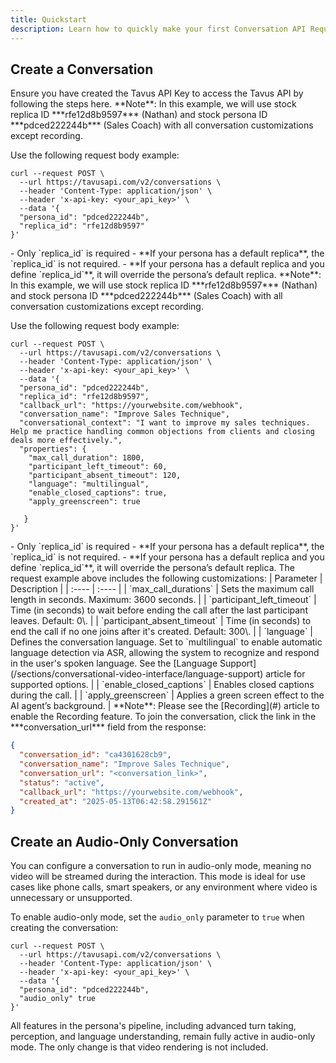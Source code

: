 ```yaml
---
title: Quickstart
description: Learn how to quickly make your first Conversation API Request using a stock persona and replica.
---
```


## Create a Conversation
<Steps>
<Step title="Step 1: Get an API Key" titleSize="h3">
Ensure you have created the Tavus API Key to access the Tavus API by following the steps here.
</Step>
<Step title="Step 2: Make your First Conversation" titleSize="h3">
<Tabs>
<Tab title="Required Parameters Only">
<Note>
**Note**: In this example, we will use stock replica ID ***rfe12d8b9597*** (Nathan) and stock persona ID ***pdced222244b*** (Sales Coach) with all conversation customizations except recording.
</Note>

Use the following request body example:
```shell cURL
curl --request POST \
  --url https://tavusapi.com/v2/conversations \
  --header 'Content-Type: application/json' \
  --header 'x-api-key: <your_api_key>' \
  --data '{
  "persona_id": "pdced222244b",
  "replica_id": "rfe12d8b9597"
}'

```
<Warning>
- Only `replica_id` is required
- **If your persona has a default replica**, the `replica_id` is not required.
- **If your persona has a default replica and you define `replica_id`**, it will override the persona’s default replica.
</Warning>
</Tab>
<Tab title="Full Customizations">
<Note>
**Note**: In this example, we will use stock replica ID ***rfe12d8b9597*** (Nathan) and stock persona ID ***pdced222244b*** (Sales Coach) with all conversation customizations except recording.
</Note>

Use the following request body example:
```shell cURL
curl --request POST \
  --url https://tavusapi.com/v2/conversations \
  --header 'Content-Type: application/json' \
  --header 'x-api-key: <your_api_key>' \
  --data '{
  "persona_id": "pdced222244b",
  "replica_id": "rfe12d8b9597",
  "callback_url": "https://yourwebsite.com/webhook",
  "conversation_name": "Improve Sales Technique",
  "conversational_context": "I want to improve my sales techniques. Help me practice handling common objections from clients and closing deals more effectively.",
  "properties": {
    "max_call_duration": 1800,
    "participant_left_timeout": 60,
    "participant_absent_timeout": 120,
    "language": "multilingual",
    "enable_closed_captions": true,
    "apply_greenscreen": true

   }
}'

```
<Warning>
- Only `replica_id` is required
- **If your persona has a default replica**, the `replica_id` is not required.
- **If your persona has a default replica and you define `replica_id`**, it will override the persona’s default replica.
</Warning>
The request example above includes the following customizations:
| Parameter | Description |
| :---- | :---- |
| `max_call_durations` | Sets the maximum call length in seconds. Maximum: 3600 seconds. |
| `participant_left_timeout` | Time (in seconds) to wait before ending the call after the last participant leaves. Default: 0\. |
| `participant_absent_timeout` | Time (in seconds) to end the call if no one joins after it's created. Default: 300\. |
| `language` | Defines the conversation language. Set to `multilingual` to enable automatic language detection via ASR, allowing the system to recognize and respond in the user's spoken language. See the [Language Support](/sections/conversational-video-interface/language-support) article for supported options. |
| `enable_closed_captions` | Enables closed captions during the call. |
| `apply_greenscreen` | Applies a green screen effect to the AI agent’s background. |

<Note>
**Note**: Please see the [Recording](#) article to enable the Recording feature.
</Note>
</Tab>
</Tabs>
</Step>
<Step title="Step 3: Join the Conversation" titleSize="h3">
To join the conversation, click the link in the ***conversation_url*** field from the response:

```json
{
  "conversation_id": "ca4301628cb9",
  "conversation_name": "Improve Sales Technique",
  "conversation_url": "<conversation_link>",
  "status": "active",
  "callback_url": "https://yourwebsite.com/webhook",
  "created_at": "2025-05-13T06:42:58.291561Z"
}
```
</Step>
</Steps>


## Create an Audio-Only Conversation
You can configure a conversation to run in audio-only mode, meaning no video will be streamed during the interaction. This mode is ideal for use cases like phone calls, smart speakers, or any environment where video is unnecessary or unsupported.

To enable audio-only mode, set the `audio_only` parameter to `true` when creating the conversation:
```shell cURL
curl --request POST \
  --url https://tavusapi.com/v2/conversations \
  --header 'Content-Type: application/json' \
  --header 'x-api-key: <your_api_key>' \
  --data '{
  "persona_id": "pdced222244b",
  "audio_only" true
}'

```
<Note>
All features in the persona's pipeline, including advanced turn taking, perception, and language understanding, remain fully active in audio-only mode. The only change is that video rendering is not included.
</Note>